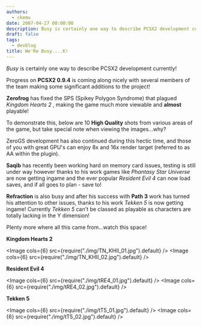 ```yaml
---
authors:
  - ckemu
date: 2007-04-27 00:00:00
description: Busy is certainly one way to describe PCSX2 development currently!
draft: false
tags:
  - devblog
title: We'Re Busy....K!
---
```


_Busy_ is certainly one way to describe PCSX2 development currently!

<!-- truncate -->

Progress on **PCSX2 0.9.4** is coming along nicely with several members
of the team making some significant additions to the project!

**Zerofrog** has fixed the SPS (Spikey Polygon Syndrome) that plagued
_Kingdom Hearts 2_ , making the game much more viewable and **almost**
playable!

To demonstrate this, below are 10 **High Quality** shots from various
areas of the game, but take special note when viewing the
images...why?

ZeroGS development has also continued during this hectic time, and those
of you with great GPU's can enjoy 8x and 16x render target (referred to
as AA within the plugin).

**Saqib** has recently been working hard on memory card issues, testing
is still under way however thanks to his work games like _Phantasy Star
Universe_ are now getting ingame and the ever popular _Resident Evil 4_
can now load saves, and if all goes to plan - save to!

**Refraction** is also busy and after his success with **Path 3** work
has turned his attention to other issues, thanks to his work _Tekken 5_
is now getting ingame! Currently _Tekken 5_ can't be classed as
playable as characters are totally lacking in the Y dimension!

Plenty more where all this came from...watch this space!

**Kingdom Hearts 2**

<Image cols={6} src={require("./img/TN_KHII_01.jpg").default} />
<Image cols={6} src={require("./img/TN_KHII_02.jpg").default} />

**Resident Evil 4**

<Image cols={6} src={require("./img/tRE4_01.jpg").default} />
<Image cols={6} src={require("./img/tRE4_02.jpg").default} />

**Tekken 5**

<Image cols={6} src={require("./img/tT5_01.jpg").default} />
<Image cols={6} src={require("./img/tT5_02.jpg").default} />
